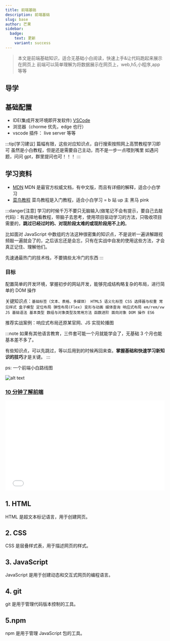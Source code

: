 ```yaml
---
title: 前端基础
description: 前端基础
slug: base
author: 芒果
sidebar:
  badge:
    text: 更新
    variant: success
---
```


> 本文是前端基础知识，适合无基础小白阅读，快速上手&让代码跑起来展示在网页上
> 前端可以简单理解为将数据展示在网页上，web,h5,小程序,app 等等

## 导学

## 基础配置

- IDE(集成开发环境即开发软件) [VSCode](https://code.visualstudio.com/)
- 浏览器（chorme 优先，edge 也行）
- vscode 插件： live server 等等

:::tip[学习建议]
篇幅有限，这些对应知识点，自行搜索按照网上高赞教程学习即可
虽然是小白教程，但是还是需要自己主动，而不是一步一点喂到嘴里
如遇问题，问问 gpt，群里提问也可！！！
:::

## 学习资料

- [MDN](https://developer.mozilla.org/zh-CN/docs/Web)
  MDN 是最官方权威文档，有中文版，而且有详细的解释，适合小白学习
- [菜鸟教程](https://www.runoob.com/)
  菜鸟教程是入门教程，适合小白学习
  = b 站 up 主 黑马 pink

:::danger[注意]
学习的时候千万不要只无脑输入(做笔记不会有提示，要自己去敲代码)：有选择地看教程，带脑子去思考，使用项目驱动学习的方法，只吸收项目需要的，**跳过已经过时的、对现阶段太难的或现阶段用不上的**。

比如面对 JavaScript 中数组的方法这种很密集的知识点，不是说听一遍讲解跟视频敲一遍就会了的，之后该忘还是会忘，只有在实战中自发的使用这些方法，才会真正记住、理解他们。

先速通最热门的技术栈，不要搞些太冷门的东西
:::

### 目标

配置简单的开发环境，掌握初步的网站开发，能够完成结构略复杂的布局，进行简单的 DOM 操作

关键知识点：`基础标签（文本、表格、多媒体） HTML5 语义化标签 CSS 选择器与权重 常见样式 盒子模型 定位布局 弹性布局(Flex) 变形与动画 媒体查询 响应式布局 em/rem/vw JS 基础语法 基本类型 数组与对象类型及常用方法 函数进阶 面向对象 DOM 操作 ES6`

推荐实战案例：响应式布局还原某官网、JS 实现轮播图

:::note
如果有其他语言教育，三件套可能一个月就能学会了，无基础 3 个月也能基本差不多了。

有些知识点，可以先跳过，等以后用到的时候再回来查。**掌握基础和快速学习新知识的技巧**才是关键。
:::

ps: 一个前端小白路线图

![alt text](../../../assets/blog/base/image.png)

### [10 分钟了解前端](https://www.bilibili.com/video/BV1hY411j7UM?buvid=XX1F2331974F7A021FC5FF529C12C668DCF22&from_spmid=default-value&is_story_h5=false&mid=mXUTniYrvpJH8ZBYhNGjAw%3D%3D&plat_id=116&share_from=ugc&share_medium=android&share_plat=android&share_session_id=8a3f8eea-70f3-46b5-836a-24b5e02f5fe1&share_source=WEIXIN&share_tag=s_i&spmid=united.player-video-detail.0.0&timestamp=1737045481&unique_k=0RlLcXr&up_id=34786453&wxfid=o7omF0eLIys9lFYWF_S6WWiHJY4U&share_times=1&vd_source=bb5ed4d50b55fb6a0df664e64b8b9ff4)

<div style="position: relative; width: 100%; padding-top: 56.25%;">
  <iframe
    style="position: absolute; top: 0; left: 0; width: 100%; height: 100%;"
    src="//player.bilibili.com/player.html?isOutside=true&aid=255704765&bvid=BV1hY411j7UM&cid=763377488&p=1&high_quality=1"
    scrolling="no"
    border="0"
    frameborder="no"
    framespacing="0"
    allowfullscreen="true"
  ></iframe>
</div>

## 1. HTML

HTML 是超文本标记语言，用于创建网页。

## 2. CSS

CSS 是层叠样式表，用于描述网页的样式。

## 3. JavaScript

JavaScript 是用于创建动态和交互式网页的编程语言。

## 4. git

git 是用于管理代码版本控制的工具。

## 5.npm

npm 是用于管理 JavaScript 包的工具。
